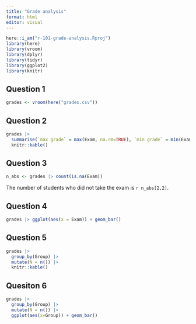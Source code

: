 ```yaml
---
title: "Grade analysis"
format: html
editor: visual
---
```


```r
here::i_am("r-101-grade-analysis.Rproj")
library(here)
library(vroom)
library(dplyr)
library(tidyr)
library(ggplot2)
library(knitr)
```

## Question 1
```r
grades <- vroom(here("grades.csv"))
```
## Question 2
```r
grades |> 
  summarise(`max grade` = max(Exam, na.rm=TRUE), `min grade` = min(Exam, na.rm=TRUE), `median grade` = median(Exam, na.rm=TRUE), `mean grade` = mean(Exam, na.rm=TRUE)) |>
  knitr::kable()
```

## Question 3
```r
n_abs <- grades |> count(is.na(Exam))
```
The number of students who did not take the exam is `r n_abs[2,2]`.


## Question 4
```r
grades |> ggplot(aes(x = Exam)) + geom_bar()
```


## Question 5
```r
grades |> 
  group_by(Group) |>
  mutate(N = n()) |> 
  knitr::kable()
```

## Quesiton 6
```r
grades |> 
  group_by(Group) |>
  mutate(N = n()) |> 
  ggplot(aes(x=Group)) + geom_bar()
```
